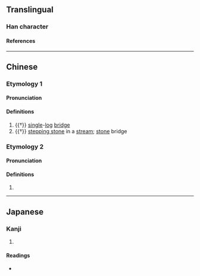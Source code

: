 {{character info}}
==Translingual==

===Han character===
{{Han char|rn=60|rad=彳|as=03|sn=6|four=27220|canj=HOPI|ids=⿰彳勺}}

====References====
{{Han ref|kx=0365.060|dkj=10043|dj=0684.270|hdz=20814.040|uh=5F74}}

----

==Chinese==
{{zh-forms}}

===Etymology 1===

====Pronunciation====
{{zh-pron
|m=zhuó
|c=zoek3
|mc=y
|oc=y
|cat=n
|ma=y
}}

====Definitions====
{{zh-hanzi}}

# {{†}} [[single]]-[[log]] [[bridge]]
# {{†}} [[stepping stone]] in a [[stream]]; [[stone]] bridge

===Etymology 2===

====Pronunciation====
{{zh-pron
|m=bó
|cat=
}}

====Definitions====
{{zh-hanzi}}

# {{zh-only|彴約}}

----

==Japanese==

===Kanji===
{{ja-kanji|grade=|rs=彳03}}

# {{rfdef|ja|sort=彳03}}

====Readings====
* {{ja-readings|on=[[しゃく]] (shaku), [[てき]] (teki), [[ちゃく]] (chaku), [[はく]] (haku), [[ばく]] (baku)|kun=[[まるきばし]] (marukibashi)}}
